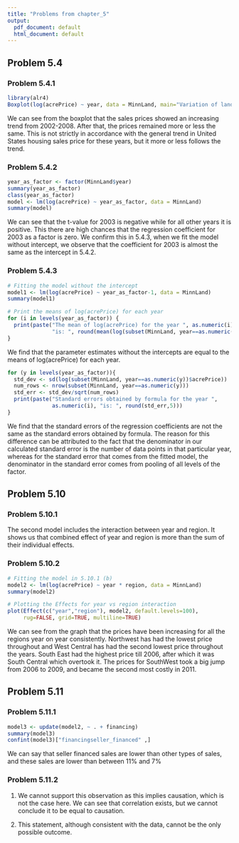 ---
title: "Problems from chapter_5"
output:
  pdf_document: default
  html_document: default
---

## Problem 5.4

### Problem 5.4.1
```{r message=FALSE}
library(alr4)
Boxplot(log(acrePrice) ~ year, data = MinnLand, main="Variation of land price with year", id.n=1)
```
We can see from the boxplot that the sales prices showed an increasing trend from 2002-2008. After that, the prices remained more or less the same. This is not strictly in accordance with the general trend in United States housing sales price for these years, but it more or less follows the trend.

### Problem 5.4.2
```{r}
year_as_factor <- factor(MinnLand$year)
summary(year_as_factor)
class(year_as_factor)
model <- lm(log(acrePrice) ~ year_as_factor, data = MinnLand)
summary(model)
```

We can see that the t-value for 2003 is negative while for all other years it is positive. This there are high chances that the regression coefficient for 2003 as a factor is zero. We confirm this in 5.4.3, when we fit the model without intercept, we observe that the coefficient for 2003 is almost the same as the intercept in 5.4.2. 

### Problem 5.4.3
```{r}
# Fitting the model without the intercept
model1 <- lm(log(acrePrice) ~ year_as_factor-1, data = MinnLand)
summary(model1)

# Print the means of log(acrePrice) for each year
for (i in levels(year_as_factor)) {
  print(paste("The mean of log(acrePrice) for the year ", as.numeric(i), 
              "is: ", round(mean(log(subset(MinnLand, year==as.numeric(i))$acrePrice)),5)))
}
```

We find that the parameter estimates without the intercepts are equal to the means of log(acrePrice) for each year.

```{r}
for (y in levels(year_as_factor)){
  std_dev <- sd(log(subset(MinnLand, year==as.numeric(y))$acrePrice))
  num_rows <- nrow(subset(MinnLand, year==as.numeric(y)))
  std_err <- std_dev/sqrt(num_rows)
  print(paste("Standard errors obtained by formula for the year ", 
              as.numeric(i), "is: ", round(std_err,5)))
}
```

We find that the standard errors of the regression coefficients are not the same as the standard errors obtained by formula. The reason for this difference can be attributed to the fact that the denominator in our calculated standard error is the number of data points in that particular year, whereas for the standard error that comes from the fitted model, the denominator in the standard error comes from pooling of all levels of the factor.

## Problem 5.10

### Problem 5.10.1
The second model includes the interaction between year and region. It shows us that combined effect of year and region is more than the sum of their individual effects.

### Problem 5.10.2
```{r}
# Fitting the model in 5.10.1 (b)
model2 <- lm(log(acrePrice) ~ year * region, data = MinnLand)
summary(model2)

# Plotting the Effects for year vs region interaction
plot(Effect(c("year","region"), model2, default.levels=100), 
     rug=FALSE, grid=TRUE, multiline=TRUE)
```

We can see from the graph that the prices have been increasing for all the regions year on year consistently. Northwest has had the lowest price throughout and West Central has had the second lowest price throughout the years. South East had the highest price till 2006, after which it was South Central which overtook it. The prices for SouthWest took a big jump from 2006 to 2009, and became the second most costly in 2011. 

## Problem 5.11

### Problem 5.11.1
```{r}
model3 <- update(model2, ~ . + financing)
summary(model3)
confint(model3)["financingseller_financed" ,]
```

We can say that seller financed sales are lower than other types of sales, and these sales are lower than between 11% and 7%

### Problem 5.11.2
1. We cannot support this observation as this implies causation, which is not the case here. We can see that correlation exists, but we cannot conclude it to be  equal to causation.

2. This statement, although consistent with the data, cannot be the only possible outcome.
